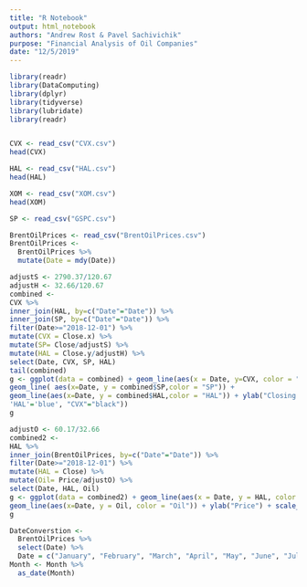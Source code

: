```yaml
---
title: "R Notebook"
output: html_notebook
authors: "Andrew Rost & Pavel Sachivichik"
purpose: "Financial Analysis of Oil Companies"
date: "12/5/2019"
---
```




```r
library(readr)
library(DataComputing)
library(dplyr)
library(tidyverse)
library(lubridate)
library(readr)


CVX <- read_csv("CVX.csv")
head(CVX)

HAL <- read_csv("HAL.csv")
head(HAL)

XOM <- read_csv("XOM.csv")
head(XOM)

SP <- read_csv("GSPC.csv")

BrentOilPrices <- read_csv("BrentOilPrices.csv")
BrentOilPrices <-
  BrentOilPrices %>%
  mutate(Date = mdy(Date))
```

```r
adjustS <- 2790.37/120.67
adjustH <- 32.66/120.67
combined <-
CVX %>%
inner_join(HAL, by=c("Date"="Date")) %>%
inner_join(SP, by=c("Date"="Date")) %>%
filter(Date>="2018-12-01") %>%
mutate(CVX = Close.x) %>%
mutate(SP= Close/adjustS) %>%
mutate(HAL = Close.y/adjustH) %>%
select(Date, CVX, SP, HAL)
tail(combined)
g <- ggplot(data = combined) + geom_line(aes(x = Date, y=CVX, color = "CVX")) +
geom_line( aes(x=Date, y = combined$SP,color = "SP")) +
geom_line(aes(x=Date, y = combined$HAL,color = "HAL")) + ylab("Closing Price") + scale_colour_manual(name='', values=c('SP'= "red",
'HAL'='blue', "CVX"="black"))
g
```
```r
adjustO <- 60.17/32.66
combined2 <-
HAL %>%
inner_join(BrentOilPrices, by=c("Date"="Date")) %>%
filter(Date>="2018-12-01") %>%
mutate(HAL = Close) %>%
mutate(Oil= Price/adjustO) %>%
select(Date, HAL, Oil)
g <- ggplot(data = combined2) + geom_line(aes(x = Date, y = HAL, color = "HAL")) +
geom_line(aes(x=Date, y = Oil, color = "Oil")) + ylab("Price") + scale_colour_manual(name='', values=c('Oil'= "red", "HAL"="black"))
g
```

```r

DateConverstion <-
  BrentOilPrices %>%
  select(Date) %>%
  Date = c("January", "February", "March", "April", "May", "June", "July", "August", "September", "October", "November", "December" )
Month <- Month %>%
  as_date(Month)


```






